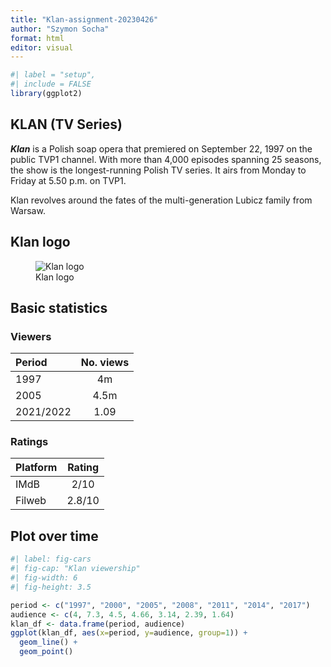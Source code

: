 ```yaml
---
title: "Klan-assignment-20230426"
author: "Szymon Socha"
format: html
editor: visual
---
```


```r
#| label = "setup",
#| include = FALSE
library(ggplot2)
```

## KLAN (TV Series)

***Klan*** is a Polish soap opera that premiered on September 22, 1997 on the public TVP1 channel. With more than 4,000 episodes spanning 25 seasons, the show is the longest-running Polish TV series. It airs from Monday to Friday at 5.50 p.m. on TVP1.

Klan revolves around the fates of the multi-generation Lubicz family from Warsaw.

## Klan logo

![Klan logo](https://upload.wikimedia.org/wikipedia/commons/1/1c/Logo_Serialu_Klan.png)

## Basic statistics

### Viewers

| Period    | No. views |
|:----------|:---------:|
| 1997      |    4m     |
| 2005      |   4.5m    |
| 2021/2022 |   1.09    |

### Ratings

| Platform | Rating |
|:---------|:------:|
| IMdB     |  2/10  |
| Filweb   | 2.8/10 |

## Plot over time

```r
#| label: fig-cars
#| fig-cap: "Klan viewership"
#| fig-width: 6
#| fig-height: 3.5

period <- c("1997", "2000", "2005", "2008", "2011", "2014", "2017")
audience <- c(4, 7.3, 4.5, 4.66, 3.14, 2.39, 1.64)
klan_df <- data.frame(period, audience)
ggplot(klan_df, aes(x=period, y=audience, group=1)) +
  geom_line() +
  geom_point()
```
